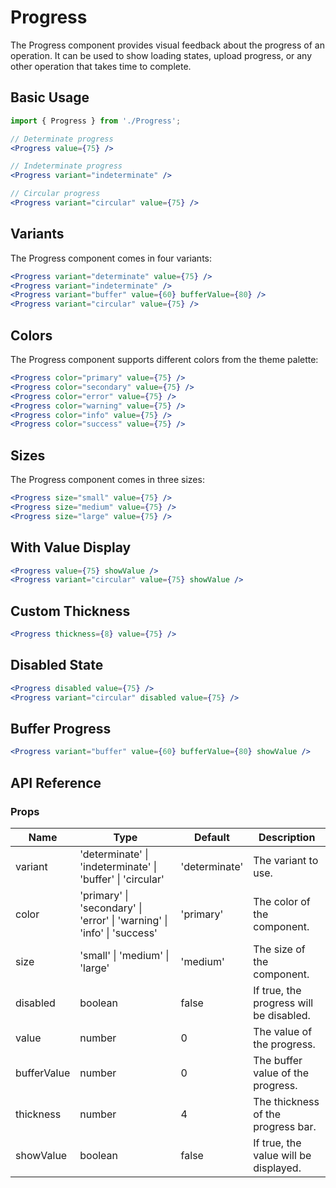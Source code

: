 # Progress

The Progress component provides visual feedback about the progress of an operation. It can be used to show loading states, upload progress, or any other operation that takes time to complete.

## Basic Usage

```jsx
import { Progress } from './Progress';

// Determinate progress
<Progress value={75} />

// Indeterminate progress
<Progress variant="indeterminate" />

// Circular progress
<Progress variant="circular" value={75} />
```

## Variants

The Progress component comes in four variants:

```jsx
<Progress variant="determinate" value={75} />
<Progress variant="indeterminate" />
<Progress variant="buffer" value={60} bufferValue={80} />
<Progress variant="circular" value={75} />
```

## Colors

The Progress component supports different colors from the theme palette:

```jsx
<Progress color="primary" value={75} />
<Progress color="secondary" value={75} />
<Progress color="error" value={75} />
<Progress color="warning" value={75} />
<Progress color="info" value={75} />
<Progress color="success" value={75} />
```

## Sizes

The Progress component comes in three sizes:

```jsx
<Progress size="small" value={75} />
<Progress size="medium" value={75} />
<Progress size="large" value={75} />
```

## With Value Display

```jsx
<Progress value={75} showValue />
<Progress variant="circular" value={75} showValue />
```

## Custom Thickness

```jsx
<Progress thickness={8} value={75} />
```

## Disabled State

```jsx
<Progress disabled value={75} />
<Progress variant="circular" disabled value={75} />
```

## Buffer Progress

```jsx
<Progress variant="buffer" value={60} bufferValue={80} showValue />
```

## API Reference

### Props

| Name        | Type                                                                    | Default       | Description                             |
| ----------- | ----------------------------------------------------------------------- | ------------- | --------------------------------------- |
| variant     | 'determinate' \| 'indeterminate' \| 'buffer' \| 'circular'              | 'determinate' | The variant to use.                     |
| color       | 'primary' \| 'secondary' \| 'error' \| 'warning' \| 'info' \| 'success' | 'primary'     | The color of the component.             |
| size        | 'small' \| 'medium' \| 'large'                                          | 'medium'      | The size of the component.              |
| disabled    | boolean                                                                 | false         | If true, the progress will be disabled. |
| value       | number                                                                  | 0             | The value of the progress.              |
| bufferValue | number                                                                  | 0             | The buffer value of the progress.       |
| thickness   | number                                                                  | 4             | The thickness of the progress bar.      |
| showValue   | boolean                                                                 | false         | If true, the value will be displayed.   |
